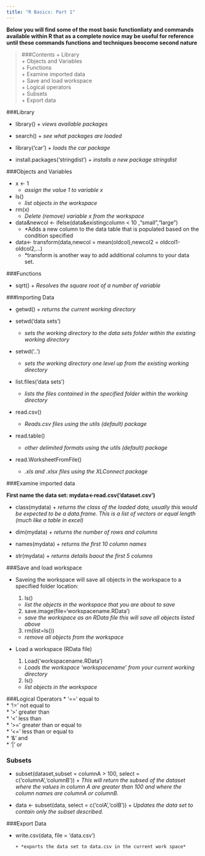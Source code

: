 ```yaml
---
title: "R Basics: Part 1"
---
```


__Below you will find some of the most basic functionliaty and commands available within R that as a complete novice may be useful for reference until these commands functions and techniques beocome second nature __



>###Contents
+ Library  
+ Objects and Variables  
+ Functions  
+ Examine imported data  
+ Save and load workspace  
+ Logical operators  
+ Subsets  
+ Export data  


###Library

- library()
      + *views available packages*

- search()
      + *see what packages are loaded*

- library('car')
      + *loads the car package*

- install.packages('stringdist')
      + *installs a new package stringdist*


###Objects and Variables

 - x <- 1 
      + *assign the value 1 to variable x*
 
 - ls()
      + *list objects in the workspace*
 
 - rm(x)
      + *Delete (remove) variable x from the workspace*
 
 - data&newcol <- ifelse(data&existingcolumn < 10 ,"small","large")
      + *Adds a new column to the data table that is populated based on the condition specified
 
  - data<- transform(data,newcol = mean(oldcol),newcol2 = oldcol1-oldcol2,...)
    + *transform is another way to add additional columns to your data set.

###Functions

- sqrt()
      + *Resolves the square root of a number of variable*


###Importing Data

- getwd()
      + *returns the current working directory*

 - setwd('data sets')
      + *sets the working directory to the data sets folder within the existing working directory*
 
 - setwd('..')
      + *sets the working directory one level up from the existing working directory*
 
 - list.files('data sets')
      + *lists the files contained in the specified folder within the working directory*
 
 - read.csv()
 
      + *Reads.csv files using the utils (default) package*
 
 - read.table()
      + *other delimited formats using the utils (default) package*
   
 - read.WorksheetFromFile()
      + *.xls and .xlsx files using the XLConnect package*
    
    
###Examine imported data

**First name the data set: mydata<-read.csv('dataset.csv')**

- class(mydata)
      + *returns the class of the loaded data, usually this would be expected to be a data.frame.  This is a list of vectors or equal length (much like a table in excel)*

- dim(mydata)
      + *returns the number of rows and columns*

- names(mydata)
      + *returns the first 10 column names*

- str(mydata)
      + *returns details baout the first 5 columns*

###Save and load workspace

 - Saveing the workspace will save all objects in the workspace to a specified folder location:
 
    1. ls() 
     + *list the objects in the workspace that you are about to save*
    
    2. save.image(file='workspacename.RData') 
     + *save the workspace as an RData file this will save all objects listed above*
    
    3. rm(list=ls()) 
     + *remove all objects from the workspace*
    
 - Load a workspace (RData file) 
 
    1. Load('workspacename.RData') 
     + *Loads the workspace 'workspacename' from your current working directory*
    
    2. ls() 
     + *list objects in the workspace*

###Logical Operators
* '==' equal to  
* '!=' not equal to  
* '>' greater than  
* '<' less than  
* '>=' greater than or equal to   
* '<=' less than or equal to  
* '&' and  
* '|' or
  
  
### Subsets

* subset(dataset,subset = columnA > 100, select = c('columnA','columnB'))
      + *This will return the subsed of the dataset where the values in column A are greater than 100 and where the column names are columnA or columnB.*
      
* data <- subset(data, select = c('colA','colB')) 
      +  *Updates the data set to contain only the subset described.*
      
###Export Data

* write.csv(data, file = 'data.csv')

      + *exports the data set to data.csv in the current work space*
      
      
